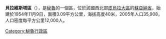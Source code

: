 '''貝拉維斯塔區'''（{{lang-es|Distrito de Bellavista}}），是[[秘魯|秘魯]]的一個區，位於該國西北部[[皮烏拉大區|皮烏拉大區]]的[[蘇亞納省|蘇亞納省]]，始建於1954年11月9日，面積3.09平方公里，海拔高度40米，2005年人口35,908，人口密度每平方公里12,000人。

{{coord|4.8901|S|80.6807|W|source:wikidata-and-enwiki-cat-tree_region:PE|display=title}}

{{Peru-geo-stub}}
[[Category:秘魯行政區|Category:秘魯行政區]]